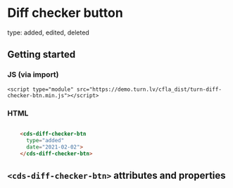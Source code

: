
# Diff checker button

type: added, edited, deleted

## Getting started

### JS (via import)

```imoprt
<script type="module" src="https://demo.turn.lv/cfla_dist/turn-diff-checker-btn.min.js"></script>
```

### HTML

```JS

```

```html
    <cds-diff-checker-btn
      type="added"
      date="2021-02-02">
    </cds-diff-checker-btn>
```

## `<cds-diff-checker-btn>` attributes and properties

<Props of="cds-diff-checker-btn" />
